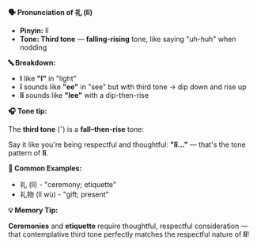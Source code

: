 **🗣️ Pronunciation of 礼 (lǐ)**

- **Pinyin:** lǐ
- **Tone: Third tone** — **falling-rising** tone, like saying "uh-huh" when nodding

**🔤 Breakdown:**

- **l** like **"l"** in "light"
- **ǐ** sounds like **"ee"** in "see" but with third tone → dip down and rise up
- **lǐ** sounds like **"lee"** with a dip-then-rise

**🎧 Tone tip:**

The **third tone** (ˇ) is a **fall–then-rise** tone:

Say it like you're being respectful and thoughtful: **"lǐ..."** — that's the tone pattern of **lǐ**.

**📝 Common Examples:**

- 礼 (lǐ) - "ceremony; etiquette"
- 礼物 (lǐ wù) - "gift; present"

**💡 Memory Tip:**

**Ceremonies** and **etiquette** require thoughtful, respectful consideration — that contemplative
third tone perfectly matches the respectful nature of **lǐ**!
